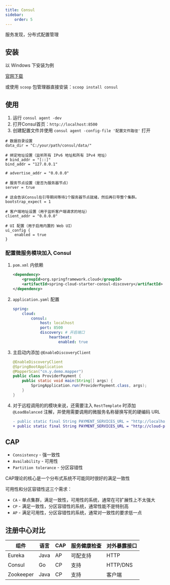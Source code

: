```yaml
---
title: Consul
sidebar:
    order: 5
---
```



服务发现，分布式配置管理

## 安装

以 Windows 下安装为例

[官网下载](https://developer.hashicorp.com/consul/install#windows)

或使用 `scoop` 包管理器直接安装：`scoop install consul`

## 使用

1. 运行 `consul agent -dev`
2. 打开Consul首页：`http://localhost:8500`
3. 创建配置文件并使用 `consul agent -config-file '配置文件路径'` 打开

```hcl
# 数据目录设置
data_dir = "C:/your/path/consul/data/"

# 绑定地址设置（监听所有 IPv6 地址和所有 IPv4 地址）
# bind_addr = "[::]"
bind_addr = "127.0.0.1"

# advertise_addr = "0.0.0.0"

# 服务节点设置（是否为服务器节点）
server = true

# 这会告诉Consul在引导期间等待1个服务器节点就绪，然后再引导整个集群。
bootstrap_expect = 1

# 客户端地址设置（用于监听客户端请求的地址）
client_addr = "0.0.0.0"

# UI 配置（用于启用内置的 Web UI）
ui_config {
	enabled = true
}
```

### 配置微服务模块加入 Consul

<Steps>

1. `pom.xml` 内依赖

    ```xml title="pom.xml"
    <dependency>
        <groupId>org.springframework.cloud</groupId>
        <artifactId>spring-cloud-starter-consul-discovery</artifactId>
    </dependency>
    ```

2. `application.yaml` 配置

    ```yaml title="application.yaml"
    spring:
        cloud:
            consul:
                host: localhost
                port: 8500
                discovery: # 开启端口
                    heartbeat:
                        enabled: true
    ```

3. 主启动内添加 `@EnableDiscoveryClient`

    ```java {1}
    @EnableDiscoveryClient
    @SpringBootApplication
    @MapperScan("cn.y.demo.mapper")
    public class ProviderPayment {
        public static void main(String[] args) {
            SpringApplication.run(ProviderPayment.class, args);
        }
    }
    ```

4. 对于远程调用的的模块来说，还需要注入 `RestTemplate` 时添加 `@LoadBalanced` 注解，并使用需要调用的微服务名称替换写死的硬编码 URL

    ```diff lang="java" ins="http://cloud-payment-service" del="http://localhost:8001"
    - public static final String PAYMENT_SERVICES_URL = "http://localhost:8001";
    + public static final String PAYMENT_SERVICES_URL = "http://cloud-payment-service";
    ```

</Steps>

## CAP

- `Consistency` - 强一致性
- `Availability` - 可用性
- `Partition tolerance` - 分区容错性

CAP理论的核心是一个分布式系统不可能同时很好的满足一致性

可用性和分区容错性这三个需求：

- `CA` - 单点集群，满足一致性，可用性的系统，通常在可扩展性上不太强大
- `CP` - 满足一致性，分区容错性的系统，通常性能不是特别高
- `AP` - 满足可用性，分区容错性的系统，通常对一致性的要求低一点

## 注册中心对比

| 组件      | 语言 | CAP | 服务健康检查 | 对外暴露接口 |
| --------- | ---- | --- | ------------ | ------------ |
| Eureka    | Java | AP  | 可配支持     | HTTP         |
| Consul    | Go   | CP  | 支持         | HTTP/DNS     |
| Zookeeper | Java | CP  | 支持         | 客户端       |

